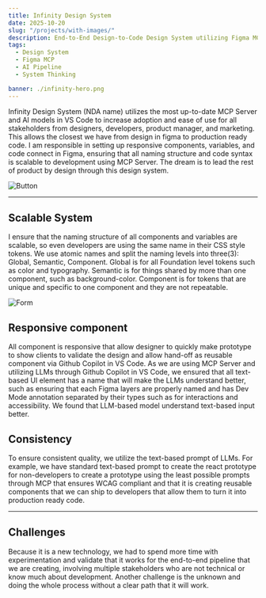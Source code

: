 ```yaml
---
title: Infinity Design System
date: 2025-10-20
slug: "/projects/with-images/"
description: End-to-End Design-to-Code Design System utilizing Figma MCP Server and Github Copilot in VS Code.
tags:
  - Design System
  - Figma MCP
  - AI Pipeline
  - System Thinking

banner: ./infinity-hero.png
---
```


Infinity Design System (NDA name) utilizes the most up-to-date MCP Server and AI models in VS Code to increase adoption and ease of use for all stakeholders from designers, developers, product manager, and marketing. This allows the closest we have from design in figma to production ready code. I am responsible in setting up responsive components, variables, and code connect in Figma, ensuring that all naming structure and code syntax is scalable to development using MCP Server. The dream is to lead the rest of product by design through this design system.

![Button](./infinity-button.png)

---

## Scalable System

I ensure that the naming structure of all components and variables are scalable, so even developers are using the same name in their CSS style tokens. We use atomic names and split the naming levels into three(3): Global, Semantic, Component. Global is for all Foundation level tokens such as color and typography. Semantic is for things shared by more than one component, such as background-color. Component is for tokens that are unique and specific to one component and they are not repeatable.

![Form](./infinity-form.png)

## Responsive component

All component is responsive that allow designer to quickly make prototype to show clients to validate the design and allow hand-off as reusable component via Github Copilot in VS Code. As we are using MCP Server and utilizing LLMs through Github Copilot in VS Code, we ensured that all text-based UI element has a name that will make the LLMs understand better, such as ensuring that each Figma layers are properly named and has Dev Mode annotation separated by their types such as for interactions and accessibility. We found that LLM-based model understand text-based input better.

## Consistency

To ensure consistent quality, we utilize the text-based prompt of LLMs. For example, we have standard text-based prompt to create the react prototype for non-developers to create a prototype using the least possible prompts through MCP that ensures WCAG compliant and that it is creating reusable components that we can ship to developers that allow them to turn it into production ready code.

---

## Challenges

Because it is a new technology, we had to spend more time with experimentation and validate that it works for the end-to-end pipeline that we are creating, involving multiple stakeholders who are not technical or know much about development. Another challenge is the unknown and doing the whole process without a clear path that it will work.
